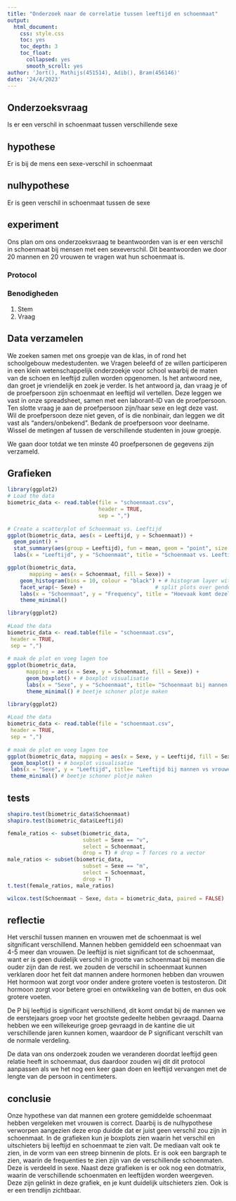 ```yaml
---
title: "Onderzoek naar de correlatie tussen leeftijd en schoenmaat"
output:
  html_document:
    css: style.css
    toc: yes
    toc_depth: 3
    toc_float:
      collapsed: yes
      smooth_scroll: yes
author: 'Jort(), Mathijs(451514), Adib(), Bram(456146)'
date: '24/4/2023'
---
```



## Onderzoeksvraag

 

Is er een verschil in schoenmaat tussen verschillende sexe

 

## hypothese

 

Er is bij de mens een sexe-verschil in schoenmaat



## nulhypothese



Er is geen verschil in schoenmaat tussen de sexe



## experiment
Ons plan om ons onderzoeksvraag te beantwoorden van is er  een verschil in schoenmaat bij mensen met een sexeverschil. Dit beantwoorden we door 20 mannen en 20 vrouwen te vragen wat hun schoenmaat is.

 

### Protocol

 

### Benodigheden
1. Stem
2. Vraag

 

## Data verzamelen

 

We zoeken samen met ons groepje van de klas, in of rond het schoolgebouw medestudenten. we Vragen beleefd of ze willen participeren in een klein wetenschappelijk onderzoekje voor school waarbij de maten van de schoen en leeftijd zullen worden opgenomen.
Is het antwoord nee, dan groet je vriendelijk en zoek je verder.
Is het antwoord ja, dan vraag je of de proefpersoon zijn schoenmaat en leeftijd wil vertellen. Deze leggen we vast in onze spreadsheet, samen met een laborant-ID  van de proefpersoon. Ten slotte vraag je aan de proefpersoon zijn/haar sexe en legt deze vast. Wil de proefpersoon deze niet geven, of is die nonbinair, dan leggen we dit vast als “anders/onbekend”. Bedank de proefpersoon voor deelname.
Wissel de metingen af tussen de verschillende studenten in jouw groepje.

 

We gaan door totdat we ten minste 40 proefpersonen de gegevens zijn verzameld.

## Grafieken

```r
library(ggplot2)
# Load the data
biometric_data <- read.table(file = "schoenmaat.csv",
                             header = TRUE,
                             sep = ",")
 
# Create a scatterplot of Schoenmaat vs. Leeftijd
ggplot(biometric_data, aes(x = Leeftijd, y = Schoenmaat)) +
  geom_point() +
  stat_summary(aes(group = Leeftijd), fun = mean, geom = "point", size = 3, color = "red") +
  labs(x = "Leeftijd", y = "Schoenmaat", title = "Schoenmaat vs. Leeftijd")
```



```r
ggplot(biometric_data,
       mapping = aes(x = Schoenmaat, fill = Sexe)) +
    geom_histogram(bins = 10, colour = "black") + # histogram layer with 10 bins
    facet_wrap(~ Sexe) +                       # split plots over gender
    labs(x = "Schoenmaat", y = "Frequency", title = "Hoevaak komt dezelfde schoenmaat voor bij dezelfde leeftijd") +  # labels for x-axis and y-axis
    theme_minimal()

```


```r
library(ggplot2)
 
#Load the data
biometric_data <- read.table(file = "schoenmaat.csv",
 header = TRUE,
 sep = ",")
 
# maak de plot en voeg lagen toe
ggplot(biometric_data, 
      mapping = aes(x = Sexe, y = Schoenmaat, fill = Sexe)) +
      geom_boxplot() + # boxplot visualisatie
      labs(x = "Sexe", y = "Schoenmaat", title= "Schoenmaat bij mannen vs vrouwen") + # as-labels
      theme_minimal() # beetje schoner plotje maken
```


 
```r
library(ggplot2)
 
#Load the data
biometric_data <- read.table(file = "schoenmaat.csv",
 header = TRUE,
 sep = ",")
 
# maak de plot en voeg lagen toe
ggplot(biometric_data, mapping = aes(x = Sexe, y = Leeftijd, fill = Sexe)) +
 geom_boxplot() + # boxplot visualisatie
 labs(x = "Sexe", y = "Leeftijd", title= "Leeftijd bij mannen vs vrouwen") + # as-labels
 theme_minimal() # beetje schoner plotje maken
```





## tests

```r
shapiro.test(biometric_data$Schoenmaat)
shapiro.test(biometric_data$Leeftijd)

female_ratios <- subset(biometric_data, 
                        subset = Sexe == "v", 
                        select = Schoenmaat, 
                        drop = T) # drop = T forces ro a vector
male_ratios <- subset(biometric_data, 
                        subset = Sexe == "m", 
                        select = Schoenmaat, 
                        drop = T)
t.test(female_ratios, male_ratios)

wilcox.test(Schoenmaat ~ Sexe, data = biometric_data, paired = FALSE)
```


## reflectie

Het verschil tussen mannen en vrouwen met de schoenmaat is wel sitgnificant verschillend. Mannen hebben gemiddeld
een schoenmaat van 4-5 meer dan vrouwen. De leeftijd is niet significant tot de schoenmaat, want er is geen duidelijk verschil in grootte
van schoenmaat bij mensen die ouder zijn dan de rest. we zouden de verschil in schoenmaat kunnen verklaren door het feit dat mannen andere hormonen hebben dan vrouwen
Het hormoon wat zorgt voor onder andere grotere voeten is testosteron. Dit hormoon zorgt voor betere groei en ontwikkeling van de botten, en dus ook grotere voeten.

De P bij leeftijd is significant verschillend, dit komt omdat bij de mannen we de eerstejaars groep voor het grootste gedeelte hebben gevraagd.
Daarna hebben we een willekeurige groep gevraagd in de kantine die uit verschillende jaren kunnen komen, waardoor de P significant verschilt van de normale verdeling.

De data van ons onderzoek zouden we veranderen doordat leeftijd geen relatie heeft in schoenmaat, dus daardoor zouden wij dit dit protocol
aanpassen als we het nog een keer gaan doen en leeftijd vervangen met de lengte van de persoon in centimeters.




## conclusie

Onze hypothese van dat mannen een grotere gemiddelde schoenmaat hebben vergeleken met vrouwen is correct. Daarbij is de nulhypothese verworpen aangezien deze
erop duidde dat er juist geen verschil zou zijn in schoenmaat. In de grafieken kun je boxplots zien waarin het verschil en uitschieters bij leeftijd en schoenmaat
te zien valt. De mediaan valt ook te zien, in de vorm van een streep binnenin de plots. Er is ook een bargraph te zien, waarin de frequenties te zien zijn van de 
verschillende schoenmaten. Deze is verdeeld in sexe. Naast deze grafieken is er ook nog een dotmatrix, waarin de verschillende schoenmaten en leeftijden worden weergeven.
Deze zijn gelinkt in deze grafiek, en je kunt duidelijk uitschieters zien. Ook is er een trendlijn zichtbaar.



